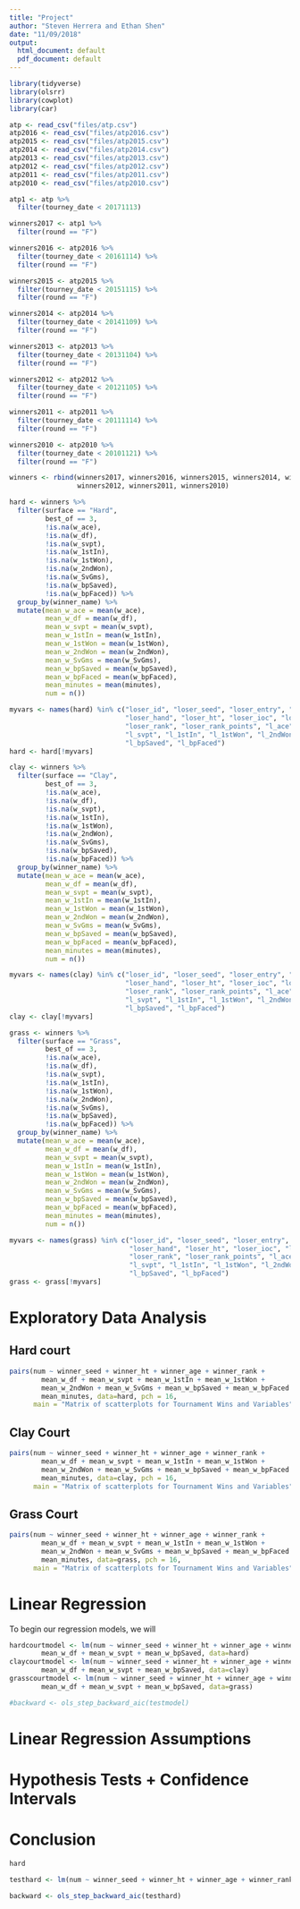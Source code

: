 ```yaml
---
title: "Project"
author: "Steven Herrera and Ethan Shen"
date: "11/09/2018"
output:
  html_document: default
  pdf_document: default
---
```


```r
library(tidyverse)
library(olsrr)
library(cowplot)
library(car)
```

```r
atp <- read_csv("files/atp.csv")
atp2016 <- read_csv("files/atp2016.csv")
atp2015 <- read_csv("files/atp2015.csv")
atp2014 <- read_csv("files/atp2014.csv")
atp2013 <- read_csv("files/atp2013.csv")
atp2012 <- read_csv("files/atp2012.csv")
atp2011 <- read_csv("files/atp2011.csv")
atp2010 <- read_csv("files/atp2010.csv")

atp1 <- atp %>%
  filter(tourney_date < 20171113)

winners2017 <- atp1 %>%
  filter(round == "F")

winners2016 <- atp2016 %>%
  filter(tourney_date < 20161114) %>%
  filter(round == "F")

winners2015 <- atp2015 %>%
  filter(tourney_date < 20151115) %>%
  filter(round == "F")

winners2014 <- atp2014 %>%
  filter(tourney_date < 20141109) %>%
  filter(round == "F")

winners2013 <- atp2013 %>%
  filter(tourney_date < 20131104) %>%
  filter(round == "F")

winners2012 <- atp2012 %>%
  filter(tourney_date < 20121105) %>%
  filter(round == "F")

winners2011 <- atp2011 %>%
  filter(tourney_date < 20111114) %>%
  filter(round == "F")

winners2010 <- atp2010 %>%
  filter(tourney_date < 20101121) %>%
  filter(round == "F")

winners <- rbind(winners2017, winners2016, winners2015, winners2014, winners2013, 
                 winners2012, winners2011, winners2010)

hard <- winners %>%
  filter(surface == "Hard",
         best_of == 3,
         !is.na(w_ace), 
         !is.na(w_df), 
         !is.na(w_svpt), 
         !is.na(w_1stIn), 
         !is.na(w_1stWon), 
         !is.na(w_2ndWon),
         !is.na(w_SvGms), 
         !is.na(w_bpSaved),
         !is.na(w_bpFaced)) %>%
  group_by(winner_name) %>%
  mutate(mean_w_ace = mean(w_ace),
         mean_w_df = mean(w_df),
         mean_w_svpt = mean(w_svpt),
         mean_w_1stIn = mean(w_1stIn),
         mean_w_1stWon = mean(w_1stWon),
         mean_w_2ndWon = mean(w_2ndWon),
         mean_w_SvGms = mean(w_SvGms),
         mean_w_bpSaved = mean(w_bpSaved),
         mean_w_bpFaced = mean(w_bpFaced),
         mean_minutes = mean(minutes),
         num = n())

myvars <- names(hard) %in% c("loser_id", "loser_seed", "loser_entry", "loser_name",
                             "loser_hand", "loser_ht", "loser_ioc", "loser_age", 
                             "loser_rank", "loser_rank_points", "l_ace", "l_df", 
                             "l_svpt", "l_1stIn", "l_1stWon", "l_2ndWon", "l_SvGms", 
                             "l_bpSaved", "l_bpFaced") 
hard <- hard[!myvars]

clay <- winners %>%
  filter(surface == "Clay",
         best_of == 3,
         !is.na(w_ace), 
         !is.na(w_df), 
         !is.na(w_svpt), 
         !is.na(w_1stIn), 
         !is.na(w_1stWon), 
         !is.na(w_2ndWon),
         !is.na(w_SvGms), 
         !is.na(w_bpSaved),
         !is.na(w_bpFaced)) %>%
  group_by(winner_name) %>%
  mutate(mean_w_ace = mean(w_ace),
         mean_w_df = mean(w_df),
         mean_w_svpt = mean(w_svpt),
         mean_w_1stIn = mean(w_1stIn),
         mean_w_1stWon = mean(w_1stWon),
         mean_w_2ndWon = mean(w_2ndWon),
         mean_w_SvGms = mean(w_SvGms),
         mean_w_bpSaved = mean(w_bpSaved),
         mean_w_bpFaced = mean(w_bpFaced),
         mean_minutes = mean(minutes),
         num = n())

myvars <- names(clay) %in% c("loser_id", "loser_seed", "loser_entry", "loser_name",
                             "loser_hand", "loser_ht", "loser_ioc", "loser_age",
                             "loser_rank", "loser_rank_points", "l_ace", "l_df",
                             "l_svpt", "l_1stIn", "l_1stWon", "l_2ndWon", "l_SvGms",
                             "l_bpSaved", "l_bpFaced") 
clay <- clay[!myvars]

grass <- winners %>%
  filter(surface == "Grass",
         best_of == 3,
         !is.na(w_ace), 
         !is.na(w_df), 
         !is.na(w_svpt), 
         !is.na(w_1stIn), 
         !is.na(w_1stWon), 
         !is.na(w_2ndWon),
         !is.na(w_SvGms), 
         !is.na(w_bpSaved),
         !is.na(w_bpFaced)) %>%
  group_by(winner_name) %>%
  mutate(mean_w_ace = mean(w_ace),
         mean_w_df = mean(w_df),
         mean_w_svpt = mean(w_svpt),
         mean_w_1stIn = mean(w_1stIn),
         mean_w_1stWon = mean(w_1stWon),
         mean_w_2ndWon = mean(w_2ndWon),
         mean_w_SvGms = mean(w_SvGms),
         mean_w_bpSaved = mean(w_bpSaved),
         mean_w_bpFaced = mean(w_bpFaced),
         mean_minutes = mean(minutes),
         num = n())

myvars <- names(grass) %in% c("loser_id", "loser_seed", "loser_entry", "loser_name",
                              "loser_hand", "loser_ht", "loser_ioc", "loser_age",
                              "loser_rank", "loser_rank_points", "l_ace", "l_df", 
                              "l_svpt", "l_1stIn", "l_1stWon", "l_2ndWon", "l_SvGms",
                              "l_bpSaved", "l_bpFaced") 
grass <- grass[!myvars]
```

# Exploratory Data Analysis 

## Hard court
```r
pairs(num ~ winner_seed + winner_ht + winner_age + winner_rank + 
        mean_w_df + mean_w_svpt + mean_w_1stIn + mean_w_1stWon + 
        mean_w_2ndWon + mean_w_SvGms + mean_w_bpSaved + mean_w_bpFaced + 
        mean_minutes, data=hard, pch = 16,
      main = "Matrix of scatterplots for Tournament Wins and Variables")
```

## Clay Court
```r
pairs(num ~ winner_seed + winner_ht + winner_age + winner_rank + 
        mean_w_df + mean_w_svpt + mean_w_1stIn + mean_w_1stWon + 
        mean_w_2ndWon + mean_w_SvGms + mean_w_bpSaved + mean_w_bpFaced + 
        mean_minutes, data=clay, pch = 16,
      main = "Matrix of scatterplots for Tournament Wins and Variables")
```

## Grass Court
```r
pairs(num ~ winner_seed + winner_ht + winner_age + winner_rank + 
        mean_w_df + mean_w_svpt + mean_w_1stIn + mean_w_1stWon + 
        mean_w_2ndWon + mean_w_SvGms + mean_w_bpSaved + mean_w_bpFaced + 
        mean_minutes, data=grass, pch = 16,
      main = "Matrix of scatterplots for Tournament Wins and Variables")
```

# Linear Regression

To begin our regression models, we will

```r
hardcourtmodel <- lm(num ~ winner_seed + winner_ht + winner_age + winner_rank + 
        mean_w_df + mean_w_svpt + mean_w_bpSaved, data=hard)
claycourtmodel <- lm(num ~ winner_seed + winner_ht + winner_age + winner_rank + 
        mean_w_df + mean_w_svpt + mean_w_bpSaved, data=clay)
grasscourtmodel <- lm(num ~ winner_seed + winner_ht + winner_age + winner_rank + 
        mean_w_df + mean_w_svpt + mean_w_bpSaved, data=grass)
```

```r
#backward <- ols_step_backward_aic(testmodel)
```

# Linear Regression Assumptions

# Hypothesis Tests + Confidence Intervals

# Conclusion





















































```r
hard

testhard <- lm(num ~ winner_seed + winner_ht + winner_age + winner_rank + mean_w_df + mean_w_svpt + mean_w_1stIn + mean_w_1stWon + mean_w_2ndWon + mean_w_SvGms + mean_w_bpSaved + mean_w_bpFaced + mean_minutes, data = hard)
```

```r
backward <- ols_step_backward_aic(testhard)
```











































































